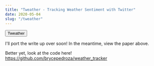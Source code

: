 ```yaml
---
title: "Tweather - Tracking Weather Sentiment with Twitter"
date: 2020-05-04
slug: "/tweather"
---
```



<Button as={Link} href="tweather_bryce_pedroza.pdf" target="_blank">
  Tweather
</Button>

I'll port the write up over soon!
In the meantime, view the paper above.


Better yet, look at the code here! https://github.com/brycepedroza/weather_tracker